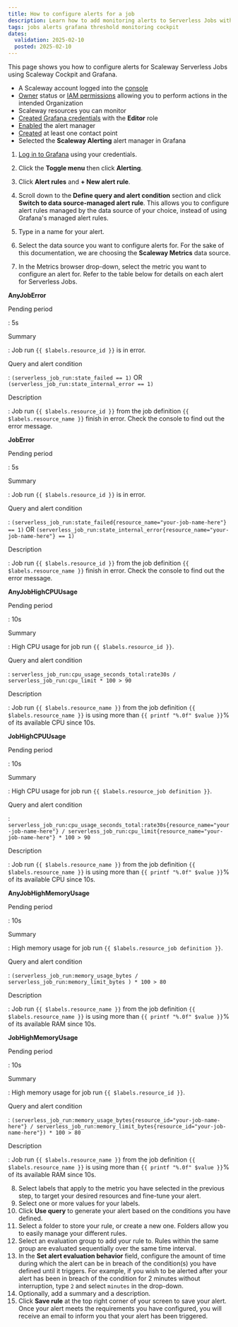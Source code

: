 ```yaml
---
title: How to configure alerts for a job
description: Learn how to add monitoring alerts to Serverless Jobs with Scaleway.
tags: jobs alerts grafana threshold monitoring cockpit
dates:
  validation: 2025-02-10
  posted: 2025-02-10
---
```



This page shows you how to configure alerts for Scaleway Serverless Jobs using Scaleway Cockpit and Grafana.

<Requirements />

  - A Scaleway account logged into the [console](https://console.scaleway.com)
  - [Owner](/iam/concepts/#owner) status or [IAM permissions](/iam/concepts/#permission) allowing you to perform actions in the intended Organization
  - Scaleway resources you can monitor
  - [Created Grafana credentials](/cockpit/how-to/retrieve-grafana-credentials/) with the **Editor** role
  - [Enabled](/cockpit/how-to/enable-alert-manager/) the alert manager
  - [Created](/cockpit/how-to/add-contact-points/) at least one contact point
  - Selected the **Scaleway Alerting** alert manager in Grafana

1. [Log in to Grafana](/cockpit/how-to/access-grafana-and-managed-dashboards/) using your credentials.
2. Click the **Toggle menu** then click **Alerting**.
3. Click **Alert rules** and **+ New alert rule**.
4. Scroll down to the **Define query and alert condition** section and click **Switch to data source-managed alert rule**.
    <Message type="important">
     This allows you to configure alert rules managed by the data source of your choice, instead of using Grafana's managed alert rules.
    </Message>

5. Type in a name for your alert.
6. Select the data source you want to configure alerts for. For the sake of this documentation, we are choosing the **Scaleway Metrics** data source.
7. In the Metrics browser drop-down, select the metric you want to configure an alert for. Refer to the table below for details on each alert for Serverless Jobs.
 
**AnyJobError**

Pending period

: 5s

Summary

: Job run `{{ $labels.resource_id }}` is in error.

Query and alert condition

: `(serverless_job_run:state_failed == 1)` OR `(serverless_job_run:state_internal_error == 1)`

Description

: Job run `{{ $labels.resource_id }}` from the job definition `{{ $labels.resource_name }}` finish in error. Check the console to find out the error message.

**JobError**

Pending period

: 5s

Summary

: Job run `{{ $labels.resource_id }}` is in error.

Query and alert condition

: `(serverless_job_run:state_failed{resource_name="your-job-name-here"} == 1)` OR `(serverless_job_run:state_internal_error{resource_name="your-job-name-here"} == 1)`

Description

: Job run `{{ $labels.resource_id }}` from the job definition `{{ $labels.resource_name }}` finish in error. Check the console to find out the error message.

**AnyJobHighCPUUsage**

Pending period

: 10s

Summary

: High CPU usage for job run `{{ $labels.resource_id }}`.

Query and alert condition

: `serverless_job_run:cpu_usage_seconds_total:rate30s / serverless_job_run:cpu_limit * 100 > 90`

Description

: Job run `{{ $labels.resource_name }}` from the job definition `{{ $labels.resource_name }}` is using more than `{{ printf "%.0f" $value }}`% of its available CPU since 10s.

**JobHighCPUUsage**

Pending period

: 10s

Summary

: High CPU usage for job run `{{ $labels.resource_job definition }}`.

Query and alert condition

: `serverless_job_run:cpu_usage_seconds_total:rate30s{resource_name="your-job-name-here"} / serverless_job_run:cpu_limit{resource_name="your-job-name-here"} * 100 > 90`

Description

: Job run `{{ $labels.resource_name }}` from the job definition `{{ $labels.resource_name }}` is using more than `{{ printf "%.0f" $value }}`% of its available CPU since 10s.

**AnyJobHighMemoryUsage**

Pending period

: 10s

Summary

: High memory usage for job run `{{ $labels.resource_job definition }}`.

Query and alert condition

: `(serverless_job_run:memory_usage_bytes / serverless_job_run:memory_limit_bytes ) * 100 > 80`

Description

: Job run `{{ $labels.resource_name }}` from the job definition `{{ $labels.resource_name }}` is using more than `{{ printf "%.0f" $value }}`% of its available RAM since 10s.

**JobHighMemoryUsage**

Pending period

: 10s

Summary

: High memory usage for job run `{{ $labels.resource_id }}`.

Query and alert condition

: `(serverless_job_run:memory_usage_bytes{resource_id="your-job-name-here"} / serverless_job_run:memory_limit_bytes{resource_id="your-job-name-here"}) * 100 > 80`

Description

: Job run `{{ $labels.resource_name }}` from the job definition `{{ $labels.resource_name }}` is using more than `{{ printf "%.0f" $value }}`% of its available RAM since 10s.

8. Select labels that apply to the metric you have selected in the previous step, to target your desired resources and fine-tune your alert.
9. Select one or more values for your labels.
10. Click **Use query** to generate your alert based on the conditions you have defined.
11. Select a folder to store your rule, or create a new one. Folders allow you to easily manage your different rules.
12. Select an evaluation group to add your rule to. Rules within the same group are evaluated sequentially over the same time interval.
13. In the **Set alert evaluation behavior** field, configure the amount of time during which the alert can be in breach of the condition(s) you have defined until it triggers.
    <Message type="note">
     For example, if you wish to be alerted after your alert has been in breach of the condition for 2 minutes without interruption, type `2` and select `minutes` in the drop-down.
    </Message>
14. Optionally, add a summary and a description.
15. Click **Save rule** at the top right corner of your screen to save your alert. Once your alert meets the requirements you have configured, you will receive an email to inform you that your alert has been triggered.
